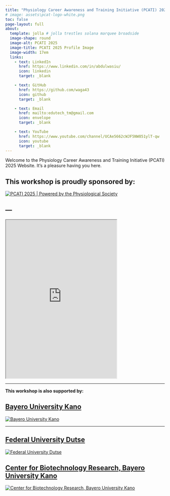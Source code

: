 ```yaml
---
title: "Physiology Career Awareness and Training Initiative (PCATI) 2025"
# image: assets\pcat-logo-white.png
toc: false
page-layout: full
about: 
  template: jolla # jolla trestles solana marquee broadside
  image-shape: round
  image-alt: PCATI 2025
  image-title: PCATI 2025 Profile Image
  image-width: 17em
  links:
    - text: LinkedIn
      href: https://www.linkedin.com/in/abdulwasiu/
      icon: linkedin
      target: _blank

    - text: GitHub
      href: https://github.com/waga43
      icon: github
      target: _blank

    - text: Email
      href: mailto:edutech_tm@gmail.com
      icon: envelope
      target: _blank

    - text: YouTube
      href: https://www.youtube.com/channel/UCAe5662cWJF5NW851ylT-qw
      icon: youtube
      target: _blank
---
```



Welcome to the Physiology Career Awareness and Training Initiative (PCATI) 2025 Website. It's a pleasure having you here.

**This workshop is proudly sponsored by:**
---

[![PCATI 2025 | Powered by the Physiological Society](assets\the-physiological-society-logo.png)](https://physoc.org)


<!-- {{< html "https://www.physoc.org/" height="500px" width="500px" >}} -->

---
---

```{=html}
<iframe width="350" height="500" src="https://physoc.org/" title="Physoc Website"></iframe>
```
---

**This workshop is also supported by:**

<!-- ::: {layout-ncol=3}
[![Bayero University Kano](assets\buk3.png)](https://buk.edu.ng)

[![Federal University Dutse](assets\fud3.png)](https://fud.edu.ng)

[![Center for Biotechnology Research, Bayero University Kano](assets\cbr2.png)](https://www.linkedin.com/company/center-for-biotechnology-research-bayero-university-kano)

::: -->

::: panel-tabset
## [Bayero University Kano](https://buk.edu.ng)

[![Bayero University Kano](assets\buk3.png)](https://buk.edu.ng)

:::

---

::: panel-tabset
## [Federal University Dutse](https://fud.edu.ng)

[![Federal University Dutse](assets\fud3.png)](https://fud.edu.ng)

:::

::: panel-tabset
## [Center for Biotechnology Research, Bayero University Kano](https://www.linkedin.com/company/center-for-biotechnology-research-bayero-university-kano)

[![Center for Biotechnology Research, Bayero University Kano](assets\cbr2.png)](https://www.linkedin.com/company/center-for-biotechnology-research-bayero-university-kano)

:::

<script async data-uid="d50aa5484f" src="https://edutechtainment.kit.com/d50aa5484f/index.js"></script>